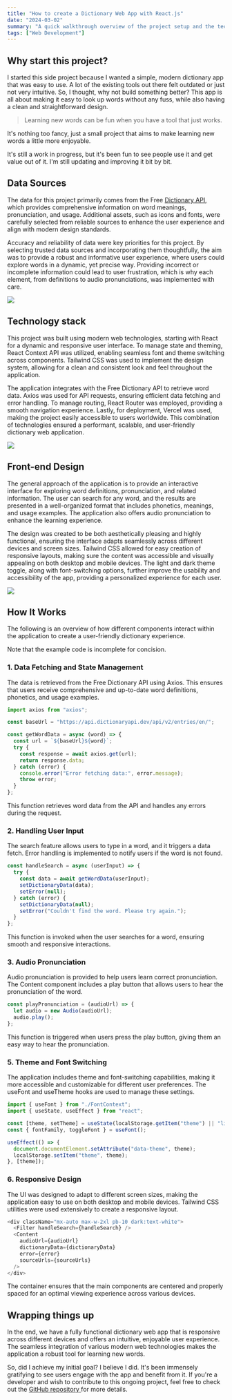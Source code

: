 ```yaml
---
title: "How to create a Dictionary Web App with React.js"
date: "2024-03-02"
summary: "A quick walkthrough overview of the project setup and the technology stack we used."
tags: ["Web Development"]
---
```


## Why start this project?

I started this side project because I wanted a simple, modern dictionary app that was easy to use. A lot of the existing tools out there felt outdated or just not very intuitive. So, I thought, why not build something better? This app is all about making it easy to look up words without any fuss, while also having a clean and straightforward design.

> Learning new words can be fun when you have a tool that just works.

It's nothing too fancy, just a small project that aims to make learning new words a little more enjoyable.

It's still a work in progress, but it's been fun to see people use it and get value out of it. I'm still updating and improving it bit by bit.

## Data Sources

The data for this project primarily comes from the Free [Dictionary API](https://dictionaryapi.dev/), which provides comprehensive information on word meanings, pronunciation, and usage. Additional assets, such as icons and fonts, were carefully selected from reliable sources to enhance the user experience and align with modern design standards.

Accuracy and reliability of data were key priorities for this project. By selecting trusted data sources and incorporating them thoughtfully, the aim was to provide a robust and informative user experience, where users could explore words in a dynamic, yet precise way. Providing incorrect or incomplete information could lead to user frustration, which is why each element, from definitions to audio pronunciations, was implemented with care.

<Image
  width={600}
  height={400}
  src="https://images.unsplash.com/photo-1675352161779-1bbe2d7eefe9?q=80&w=1632&auto=format&fit=crop&ixlib=rb-4.0.3&ixid=M3wxMjA3fDB8MHxwaG90by1wYWdlfHx8fGVufDB8fHx8fA%3D%3D"
  caption="person reading Covid news"
  contained
/>

## Technology stack

This project was built using modern web technologies, starting with React for a dynamic and responsive user interface. To manage state and theming, React Context API was utilized, enabling seamless font and theme switching across components. Tailwind CSS was used to implement the design system, allowing for a clean and consistent look and feel throughout the application.

The application integrates with the Free Dictionary API to retrieve word data. Axios was used for API requests, ensuring efficient data fetching and error handling. To manage routing, React Router was employed, providing a smooth navigation experience. Lastly, for deployment, Vercel was used, making the project easily accessible to users worldwide. This combination of technologies ensured a performant, scalable, and user-friendly dictionary web application.

<Image width={600} height={400} src="/blog/dictionary/technology-stack.png" />

## Front-end Design

The general approach of the application is to provide an interactive interface for exploring word definitions, pronunciation, and related information. The user can search for any word, and the results are presented in a well-organized format that includes phonetics, meanings, and usage examples. The application also offers audio pronunciation to enhance the learning experience.

The design was created to be both aesthetically pleasing and highly functional, ensuring the interface adapts seamlessly across different devices and screen sizes. Tailwind CSS allowed for easy creation of responsive layouts, making sure the content was accessible and visually appealing on both desktop and mobile devices. The light and dark theme toggle, along with font-switching options, further improve the usability and accessibility of the app, providing a personalized experience for each user.

<Image
  contained
  width={600}
  height={400}
  caption="Visualizations responsive to different devices"
  src="/blog/dictionary/phones.png"
/>

## How It Works

The following is an overview of how different components interact within the application to create a user-friendly dictionary experience.

<Alert type="warning">
  Note that the example code is incomplete for concision.
</Alert>

### 1. Data Fetching and State Management

The data is retrieved from the Free Dictionary API using Axios. This ensures that users receive comprehensive and up-to-date word definitions, phonetics, and usage examples.

```js showLineNumbers {3, 8-9}
import axios from "axios";

const baseUrl = "https://api.dictionaryapi.dev/api/v2/entries/en/";

const getWordData = async (word) => {
  const url = `${baseUrl}${word}`;
  try {
    const response = await axios.get(url);
    return response.data;
  } catch (error) {
    console.error("Error fetching data:", error.message);
    throw error;
  }
};
```

This function retrieves word data from the API and handles any errors during the request.

### 2. Handling User Input

The search feature allows users to type in a word, and it triggers a data fetch. Error handling is implemented to notify users if the word is not found.

```js showLineNumbers {3-4}
const handleSearch = async (userInput) => {
  try {
    const data = await getWordData(userInput);
    setDictionaryData(data);
    setError(null);
  } catch (error) {
    setDictionaryData(null);
    setError("Couldn't find the word. Please try again.");
  }
};
```

This function is invoked when the user searches for a word, ensuring smooth and responsive interactions.

### 3. Audio Pronunciation

Audio pronunciation is provided to help users learn correct pronunciation. The Content component includes a play button that allows users to hear the pronunciation of the word.

```js
const playPronunciation = (audioUrl) => {
  let audio = new Audio(audioUrl);
  audio.play();
};
```

This function is triggered when users press the play button, giving them an easy way to hear the pronunciation.

### 5. Theme and Font Switching

The application includes theme and font-switching capabilities, making it more accessible and customizable for different user preferences. The useFont and useTheme hooks are used to manage these settings.

```js showLineNumbers {4, 8-9}
import { useFont } from "./FontContext";
import { useState, useEffect } from "react";

const [theme, setTheme] = useState(localStorage.getItem("theme") || "light");
const { fontFamily, toggleFont } = useFont();

useEffect(() => {
  document.documentElement.setAttribute("data-theme", theme);
  localStorage.setItem("theme", theme);
}, [theme]);
```

### 6. Responsive Design

The UI was designed to adapt to different screen sizes, making the application easy to use on both desktop and mobile devices. Tailwind CSS utilities were used extensively to create a responsive layout.

```js
<div className="mx-auto max-w-2xl pb-10 dark:text-white">
  <Filter handleSearch={handleSearch} />
  <Content
    audioUrl={audioUrl}
    dictionaryData={dictionaryData}
    error={error}
    sourceUrls={sourceUrls}
  />
</div>
```

The container ensures that the main components are centered and properly spaced for an optimal viewing experience across various devices.

## Wrapping things up

In the end, we have a fully functional dictionary web app that is responsive across different devices and offers an intuitive, enjoyable user experience. The seamless integration of various modern web technologies makes the application a robust tool for learning new words.

So, did I achieve my initial goal? I believe I did. It's been immensely gratifying to see users engage with the app and benefit from it. If you're a developer and wish to contribute to this ongoing project, feel free to check out the [GitHub repository ](https://github.com/aliadrian/dictionary-web-app) for more details.
